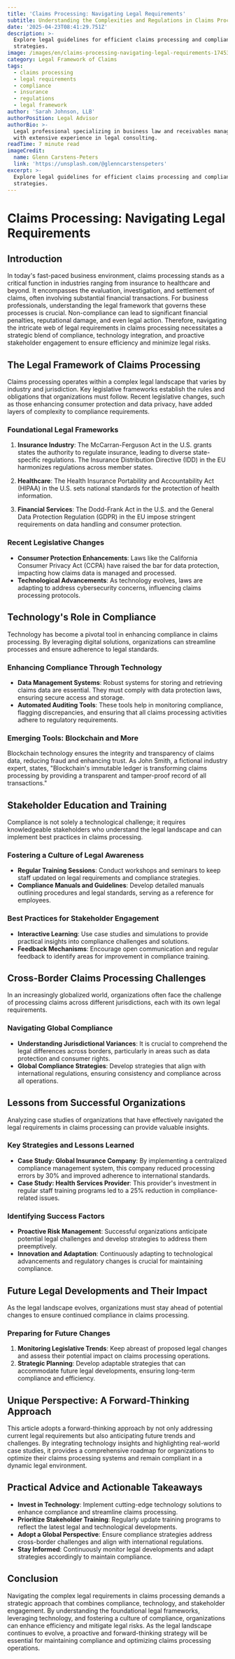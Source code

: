 ```yaml
---
title: 'Claims Processing: Navigating Legal Requirements'
subtitle: Understanding the Complexities and Regulations in Claims Processing
date: '2025-04-23T08:41:29.751Z'
description: >-
  Explore legal guidelines for efficient claims processing and compliance
  strategies.
image: /images/en/claims-processing-navigating-legal-requirements-1745311289541.jpg
category: Legal Framework of Claims
tags:
  - claims processing
  - legal requirements
  - compliance
  - insurance
  - regulations
  - legal framework
author: 'Sarah Johnson, LLB'
authorPosition: Legal Advisor
authorBio: >-
  Legal professional specializing in business law and receivables management
  with extensive experience in legal consulting.
readTime: 7 minute read
imageCredit:
  name: Glenn Carstens-Peters
  link: 'https://unsplash.com/@glenncarstenspeters'
excerpt: >-
  Explore legal guidelines for efficient claims processing and compliance
  strategies.
---
```

# Claims Processing: Navigating Legal Requirements

## Introduction

In today's fast-paced business environment, claims processing stands as a critical function in industries ranging from insurance to healthcare and beyond. It encompasses the evaluation, investigation, and settlement of claims, often involving substantial financial transactions. For business professionals, understanding the legal framework that governs these processes is crucial. Non-compliance can lead to significant financial penalties, reputational damage, and even legal action. Therefore, navigating the intricate web of legal requirements in claims processing necessitates a strategic blend of compliance, technology integration, and proactive stakeholder engagement to ensure efficiency and minimize legal risks.

## The Legal Framework of Claims Processing

Claims processing operates within a complex legal landscape that varies by industry and jurisdiction. Key legislative frameworks establish the rules and obligations that organizations must follow. Recent legislative changes, such as those enhancing consumer protection and data privacy, have added layers of complexity to compliance requirements. 

### Foundational Legal Frameworks

1. **Insurance Industry**: The McCarran-Ferguson Act in the U.S. grants states the authority to regulate insurance, leading to diverse state-specific regulations. The Insurance Distribution Directive (IDD) in the EU harmonizes regulations across member states.
   
2. **Healthcare**: The Health Insurance Portability and Accountability Act (HIPAA) in the U.S. sets national standards for the protection of health information.

3. **Financial Services**: The Dodd-Frank Act in the U.S. and the General Data Protection Regulation (GDPR) in the EU impose stringent requirements on data handling and consumer protection.

### Recent Legislative Changes

- **Consumer Protection Enhancements**: Laws like the California Consumer Privacy Act (CCPA) have raised the bar for data protection, impacting how claims data is managed and processed.
- **Technological Advancements**: As technology evolves, laws are adapting to address cybersecurity concerns, influencing claims processing protocols.

## Technology's Role in Compliance

Technology has become a pivotal tool in enhancing compliance in claims processing. By leveraging digital solutions, organizations can streamline processes and ensure adherence to legal standards.

### Enhancing Compliance Through Technology

- **Data Management Systems**: Robust systems for storing and retrieving claims data are essential. They must comply with data protection laws, ensuring secure access and storage.
- **Automated Auditing Tools**: These tools help in monitoring compliance, flagging discrepancies, and ensuring that all claims processing activities adhere to regulatory requirements.

### Emerging Tools: Blockchain and More

Blockchain technology ensures the integrity and transparency of claims data, reducing fraud and enhancing trust. As John Smith, a fictional industry expert, states, "Blockchain's immutable ledger is transforming claims processing by providing a transparent and tamper-proof record of all transactions."

## Stakeholder Education and Training

Compliance is not solely a technological challenge; it requires knowledgeable stakeholders who understand the legal landscape and can implement best practices in claims processing.

### Fostering a Culture of Legal Awareness

- **Regular Training Sessions**: Conduct workshops and seminars to keep staff updated on legal requirements and compliance strategies.
- **Compliance Manuals and Guidelines**: Develop detailed manuals outlining procedures and legal standards, serving as a reference for employees.

### Best Practices for Stakeholder Engagement

- **Interactive Learning**: Use case studies and simulations to provide practical insights into compliance challenges and solutions.
- **Feedback Mechanisms**: Encourage open communication and regular feedback to identify areas for improvement in compliance training.

## Cross-Border Claims Processing Challenges

In an increasingly globalized world, organizations often face the challenge of processing claims across different jurisdictions, each with its own legal requirements.

### Navigating Global Compliance

- **Understanding Jurisdictional Variances**: It is crucial to comprehend the legal differences across borders, particularly in areas such as data protection and consumer rights.
- **Global Compliance Strategies**: Develop strategies that align with international regulations, ensuring consistency and compliance across all operations.

## Lessons from Successful Organizations

Analyzing case studies of organizations that have effectively navigated the legal requirements in claims processing can provide valuable insights.

### Key Strategies and Lessons Learned

- **Case Study: Global Insurance Company**: By implementing a centralized compliance management system, this company reduced processing errors by 30% and improved adherence to international standards.
- **Case Study: Health Services Provider**: This provider's investment in regular staff training programs led to a 25% reduction in compliance-related issues.

### Identifying Success Factors

- **Proactive Risk Management**: Successful organizations anticipate potential legal challenges and develop strategies to address them preemptively.
- **Innovation and Adaptation**: Continuously adapting to technological advancements and regulatory changes is crucial for maintaining compliance.

## Future Legal Developments and Their Impact

As the legal landscape evolves, organizations must stay ahead of potential changes to ensure continued compliance in claims processing.

### Preparing for Future Changes

1. **Monitoring Legislative Trends**: Keep abreast of proposed legal changes and assess their potential impact on claims processing operations.
2. **Strategic Planning**: Develop adaptable strategies that can accommodate future legal developments, ensuring long-term compliance and efficiency.

## Unique Perspective: A Forward-Thinking Approach

This article adopts a forward-thinking approach by not only addressing current legal requirements but also anticipating future trends and challenges. By integrating technology insights and highlighting real-world case studies, it provides a comprehensive roadmap for organizations to optimize their claims processing systems and remain compliant in a dynamic legal environment.

## Practical Advice and Actionable Takeaways

- **Invest in Technology**: Implement cutting-edge technology solutions to enhance compliance and streamline claims processing.
- **Prioritize Stakeholder Training**: Regularly update training programs to reflect the latest legal and technological developments.
- **Adopt a Global Perspective**: Ensure compliance strategies address cross-border challenges and align with international regulations.
- **Stay Informed**: Continuously monitor legal developments and adapt strategies accordingly to maintain compliance.

## Conclusion

Navigating the complex legal requirements in claims processing demands a strategic approach that combines compliance, technology, and stakeholder engagement. By understanding the foundational legal frameworks, leveraging technology, and fostering a culture of compliance, organizations can enhance efficiency and mitigate legal risks. As the legal landscape continues to evolve, a proactive and forward-thinking strategy will be essential for maintaining compliance and optimizing claims processing operations.
